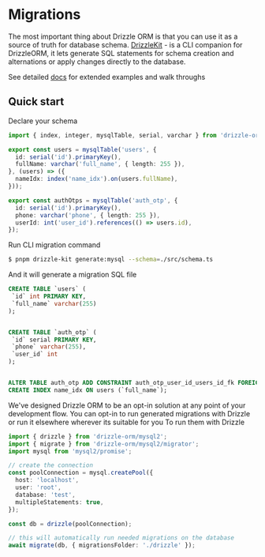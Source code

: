 
# Migrations
The most important thing about Drizzle ORM is that you can use it as a source of truth for database schema.
[DrizzleKit](/kit-docs) - is a CLI companion for DrizzleORM, it lets generate SQL statements for schema creation and alternations
or apply changes directly to the database.

See detailed [docs](/kit-docs) for extended examples and walk throughs

## Quick start
Declare your schema
```typescript copy filename="./src/schema.ts"
import { index, integer, mysqlTable, serial, varchar } from 'drizzle-orm/mysql-core';

export const users = mysqlTable('users', {
  id: serial('id').primaryKey(),
  fullName: varchar('full_name', { length: 255 }),
}, (users) => ({
  nameIdx: index('name_idx').on(users.fullName),
}));

export const authOtps = mysqlTable('auth_otp', {
  id: serial('id').primaryKey(),
  phone: varchar('phone', { length: 255 }),
  userId: int('user_id').references(() => users.id),
});
```

Run CLI migration command
```bash
$ pnpm drizzle-kit generate:mysql --schema=./src/schema.ts
```
And it will generate a migration SQL file
```sql copy
CREATE TABLE `users` (
 `id` int PRIMARY KEY,
 `full_name` varchar(255)
);


CREATE TABLE `auth_otp` (
 `id` serial PRIMARY KEY,
 `phone` varchar(255),
 `user_id` int
);


ALTER TABLE auth_otp ADD CONSTRAINT auth_otp_user_id_users_id_fk FOREIGN KEY (`user_id`) REFERENCES users(`id`) ;
CREATE INDEX name_idx ON users (`full_name`);
```

We've designed Drizzle ORM to be an opt-in solution at any point of your development flow.
You can opt-in to run generated migrations with Drizzle or run it elsewhere wherever its suitable for you
To run them with Drizzle
```typescript copy
import { drizzle } from 'drizzle-orm/mysql2';
import { migrate } from 'drizzle-orm/mysql2/migrator';
import mysql from 'mysql2/promise';

// create the connection
const poolConnection = mysql.createPool({
  host: 'localhost',
  user: 'root',
  database: 'test',
  multipleStatements: true,
});

const db = drizzle(poolConnection);

// this will automatically run needed migrations on the database
await migrate(db, { migrationsFolder: './drizzle' });
```

